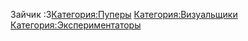 {{Инфобокс для пуперов
|title2=Ainutorendru
|другие_ники=
|image3=[[Файл:Ainutorendru2.jpg|left]]
|caption3=
|сферы_творчества=RYTP, RYTPMV
|год_начала=2016
|image4=
|caption4=
|имя_фамилия=
|дата_рождения=
|место_проживания=г. Сланцы, Ленинградская область
|ссылки=
*[https://www.youtube.com/Ainutorendru youtube]
*[https://vk.com/anutn vk]
}}Зайчик :3[[Категория:Пуперы]]
[[Категория:Визуальщики]]
[[Категория:Экспериментаторы]]